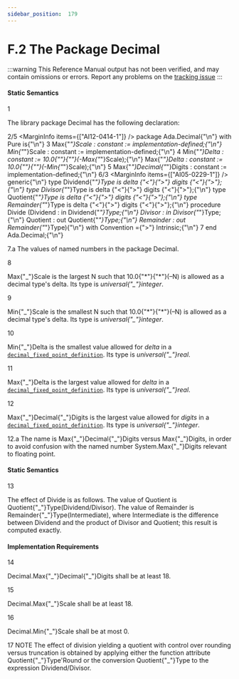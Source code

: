 ```yaml
---
sidebar_position:  179
---
```


# F.2 The Package Decimal

:::warning
This Reference Manual output has not been verified,
and may contain omissions or errors.
Report any problems on the [tracking issue](https://github.com/ada-lang-io/ada-lang-io/issues/20)
:::



#### Static Semantics

<MarginText>1</MarginText>
<p>The library package Decimal has the following declaration: <br /></p>

<MarginText>2/5</MarginText>
<MarginInfo items={["AI12-0414-1"]} />
<CodeBlock language="ada">
package Ada.Decimal{"\n"}   with Pure is{"\n"}
<MarginText>3</MarginText>
   Max{"_"}Scale : constant := implementation-defined;{"\n"}   Min{"_"}Scale : constant := implementation-defined;{"\n"}
<MarginText>4</MarginText>
   Min{"_"}Delta : constant := 10.0{"*"}{"*"}(-Max{"_"}Scale);{"\n"}   Max{"_"}Delta : constant := 10.0{"*"}{"*"}(-Min{"_"}Scale);{"\n"}
<MarginText>5</MarginText>
   Max{"_"}Decimal{"_"}Digits : constant := implementation-defined;{"\n"}
<MarginText>6/3</MarginText>
<MarginInfo items={["AI05-0229-1"]} />
   generic{"\n"}      type Dividend{"_"}Type  is delta {"<"}{">"} digits {"<"}{">"};{"\n"}      type Divisor{"_"}Type   is delta {"<"}{">"} digits {"<"}{">"};{"\n"}      type Quotient{"_"}Type  is delta {"<"}{">"} digits {"<"}{">"};{"\n"}      type Remainder{"_"}Type is delta {"<"}{">"} digits {"<"}{">"};{"\n"}   procedure Divide (Dividend  : in Dividend{"_"}Type;{"\n"}                     Divisor   : in Divisor{"_"}Type;{"\n"}                     Quotient  : out Quotient{"_"}Type;{"\n"}                     Remainder : out Remainder{"_"}Type){"\n"}      with Convention ={">"} Intrinsic;{"\n"}
<MarginText>7</MarginText>
end Ada.Decimal;{"\n"}

</CodeBlock>
<AnnotatedOnly>
<MarginText>7.a</MarginText>
<Admonition type="aarm" aarm="implementation-defined">
<strong></strong>The values of named numbers in the package Decimal.<br />
</Admonition>
</AnnotatedOnly>

<MarginText>8</MarginText>
<p>Max{"_"}Scale is the largest N such that 10.0{"*"}{"*"}(&ndash;N) is allowed as a decimal type's delta. Its type is <em>universal{"_"}integer</em>.<br /></p>

<MarginText>9</MarginText>
<p>Min{"_"}Scale is the smallest N such that 10.0{"*"}{"*"}(&ndash;N) is allowed as a decimal type's delta. Its type is <em>universal{"_"}integer</em>.<br /></p>

<MarginText>10</MarginText>
<p>Min{"_"}Delta is the smallest value allowed for <em>delta</em> in a <code><a href="../AA-3/AA-3.5#S0049">decimal_fixed_point_definition</a></code>. Its type is <em>universal{"_"}real</em>.<br /></p>

<MarginText>11</MarginText>
<p>Max{"_"}Delta is the largest value allowed for <em>delta</em> in a <code><a href="../AA-3/AA-3.5#S0049">decimal_fixed_point_definition</a></code>. Its type is <em>universal{"_"}real</em>.<br /></p>

<MarginText>12</MarginText>
<p>Max{"_"}Decimal{"_"}Digits is the largest value allowed for <em>digits</em> in a <code><a href="../AA-3/AA-3.5#S0049">decimal_fixed_point_definition</a></code>. Its type is <em>universal{"_"}integer</em>. <br /></p>

<AnnotatedOnly>
<MarginText>12.a</MarginText>
<Admonition type="aarm" aarm="reason">
<strong></strong>The name is Max{"_"}Decimal{"_"}Digits versus Max{"_"}Digits, in order to avoid confusion with the named number System.Max{"_"}Digits relevant to floating point. <br />
</Admonition>
</AnnotatedOnly>


#### Static Semantics

<MarginText>13</MarginText>
<p>The effect of Divide is as follows. The value of Quotient is Quotient{"_"}Type(Dividend/Divisor). The value of Remainder is Remainder{"_"}Type(Intermediate), where Intermediate is the difference between Dividend and the product of Divisor and Quotient; this result is computed exactly. <br /></p>


#### Implementation Requirements

<MarginText>14</MarginText>
<p>Decimal.Max{"_"}Decimal{"_"}Digits shall be at least 18.<br /></p>

<MarginText>15</MarginText>
<p>Decimal.Max{"_"}Scale shall be at least 18.<br /></p>

<MarginText>16</MarginText>
<p>Decimal.Min{"_"}Scale shall be at most 0. <br /></p>

<AnnotatedOnly>
<MarginText>17</MarginText>
<Admonition type="aarm" aarm="note">
NOTE   The effect of division yielding a quotient with control over rounding versus truncation is obtained by applying either the function attribute Quotient{"_"}Type'Round or the conversion Quotient{"_"}Type to the expression Dividend/Divisor. <br />
</Admonition>
</AnnotatedOnly>

